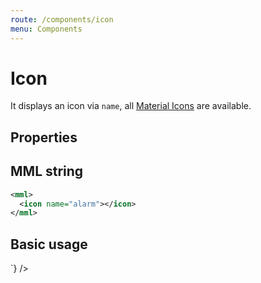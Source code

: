 ```yaml
---
route: /components/icon
menu: Components
---
```



# Icon

It displays an icon via `name`, all [Material Icons](https://material.io/resources/icons/?style=baseline) are available.

## Properties

<Props of={Icon} />

## MML string

```xml
<mml>
  <icon name="alarm"></icon>
</mml>
```

## Basic usage

<Playground>
  <MML
    source={`
    <mml>
      <icon name="alarm"></icon>
    </mml>
  `}
  />
</Playground>
